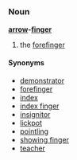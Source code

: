 =={{en}}==
===Noun===
'''[[arrow]]-[[finger]]'''

# the [[forefinger]]

====Synonyms====
*[[demonstrator]]
*[[forefinger]]
*[[index]]
*[[index finger]]
*[[insignitor]]
*[[lickpot]]
*[[pointling]]
*[[showing finger]]
*[[teacher]]
